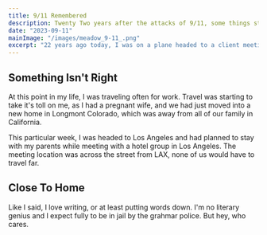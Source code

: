 ```yaml
---
title: 9/11 Remembered
description: Twenty Two years after the attacks of 9/11, some things still seem unreal
date: "2023-09-11"
mainImage: "/images/meadow_9-11_.png"
excerpt: "22 years ago today, I was on a plane headed to a client meeting in Los Angeles, traveling from my home in Longmont, Colorado. At this point in my career I was as seasoned traveler. However, halfway through this flight I realized something was wrong."
---
```


## Something Isn't Right
At this point in my life, I was traveling often for work. Travel was starting to take it's toll on me, as I had a pregnant wife, and we had just moved into a new home in Longmont Colorado, which was away from all of our family in California.

This particular week, I was headed to Los Angeles and had planned to stay with my parents while meeting with a hotel group in Los Angeles. The meeting location was across the street from LAX, none of us would have to travel far.

## Close To Home
Like I said, I love writing, or at least putting words down. I'm no literary genius and I expect fully to be in jail by the grahmar police. But hey, who cares.
